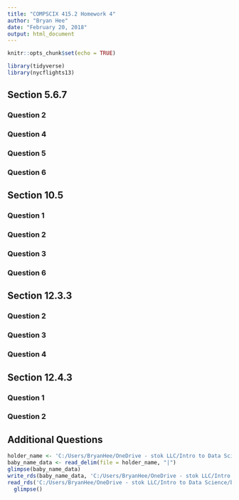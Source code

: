 ```yaml
---
title: "COMPSCIX 415.2 Homework 4"
author: "Bryan Hee"
date: "February 20, 2018"
output: html_document
---
```


```r
knitr::opts_chunk$set(echo = TRUE)
```

```r
library(tidyverse)
library(nycflights13)
```

## Section 5.6.7
### Question 2

### Question 4

### Question 5

### Question 6

## Section 10.5
### Question 1

### Question 2

### Question 3

### Question 6

## Section 12.3.3
### Question 2

### Question 3

### Question 4

## Section 12.4.3
### Question 1

### Question 2

## Additional Questions
```r
holder_name <- 'C:/Users/BryanHee/OneDrive - stok LLC/Intro to Data Science/baby_names.txt'
baby_name_data <- read_delim(file = holder_name, "|")
glimpse(baby_name_data)
write_rds(baby_name_data, 'C:/Users/BryanHee/OneDrive - stok LLC/Intro to Data Science/baby_names.rds')
read_rds('C:/Users/BryanHee/OneDrive - stok LLC/Intro to Data Science/baby_names.rds') %>%
  glimpse()
```